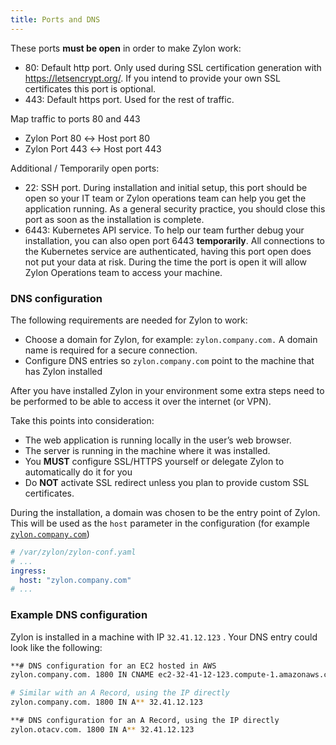 ```yaml
---
title: Ports and DNS
---
```


These ports **must be open** in order to make Zylon work:

- 80: Default http port. Only used during SSL certification generation with https://letsencrypt.org/. If you intend to provide your own SSL certificates this port is optional.
- 443: Default https port. Used for the rest of traffic.

Map traffic to ports 80 and 443

- Zylon Port 80 ↔ Host port 80
- Zylon Port 443 ↔ Host port 443

Additional / Temporarily open ports:

- 22: SSH port. During installation and initial setup, this port should be open so your IT team or Zylon operations team can help you get the application running. As a general security practice, you should close this port as soon as the installation is complete.
- 6443: Kubernetes API service. To help our team further debug your installation, you can also open port 6443 **temporarily**. All connections to the Kubernetes service are authenticated, having this port open does not put your data at risk. During the time the port is open it will allow Zylon Operations team to access your machine.

### DNS configuration

The following requirements are needed for Zylon to work:

- Choose a domain for Zylon, for example: `zylon.company.com.` A domain name is required for a secure connection.
- Configure DNS entries so `zylon.company.com` point to the machine that has Zylon installed

After you have installed Zylon in your environment some extra steps need to be performed to be able to access it over the internet (or VPN).

Take this points into consideration:

- The web application is running locally in the user’s web browser.
- The server is running in the machine where it was installed.
- You **MUST** configure SSL/HTTPS yourself or delegate Zylon to automatically do it for you
- Do **NOT** activate SSL redirect unless you plan to provide custom SSL certificates.

During the installation, a domain was chosen to be the entry point of Zylon. This will be used as the `host` parameter in the configuration (for example [`zylon.company.com`](http://zylon.company.com))

```yaml
# /var/zylon/zylon-conf.yaml
# ...
ingress:
  host: "zylon.company.com"
# ...
```

### Example DNS configuration

Zylon is installed in a machine with IP `32.41.12.123` . Your DNS entry could look like the following:

```bash
**# DNS configuration for an EC2 hosted in AWS
zylon.company.com. 1800 IN CNAME ec2-32-41-12-123.compute-1.amazonaws.com.

# Similar with an A Record, using the IP directly 
zylon.company.com. 1800 IN A** 32.41.12.123
```

```bash
**# DNS configuration for an A Record, using the IP directly 
zylon.otacv.com. 1800 IN A** 32.41.12.123
```
